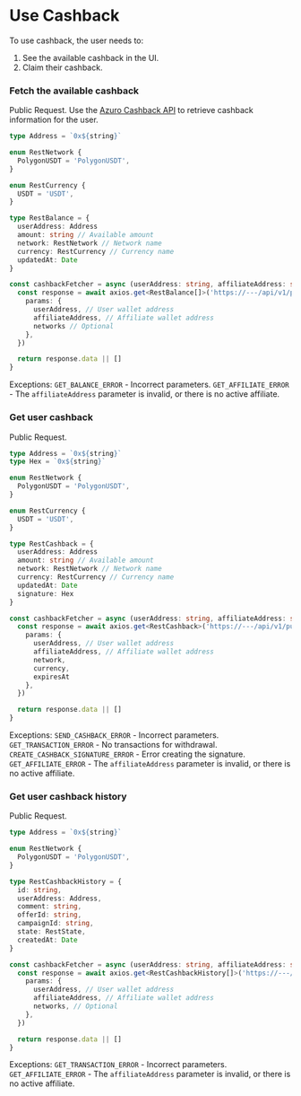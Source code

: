 
# Use Cashback

To use cashback, the user needs to:
1. See the available cashback in the UI.
2. Claim their cashback.


### Fetch the available cashback
Public Request.
Use the [Azuro Cashback API](https://---/api/v1/public/cashback) to retrieve cashback information for the user.

```ts copy
type Address = `0x${string}`

enum RestNetwork {
  PolygonUSDT = 'PolygonUSDT',
}

enum RestCurrency {
  USDT = 'USDT',
}

type RestBalance = {
  userAddress: Address
  amount: string // Available amount
  network: RestNetwork // Network name
  currency: RestCurrency // Currency name
  updatedAt: Date
}

const cashbackFetcher = async (userAddress: string, affiliateAddress: string, networks?: string[]): Promise<RestBalance[]> => {
  const response = await axios.get<RestBalance[]>('https://---/api/v1/public/cashback/public/user-balance', {
    params: {
      userAddress, // User wallet address
      affiliateAddress, // Affiliate wallet address
      networks // Optional
    },
  })

  return response.data || []
}
```
Exceptions:
  `GET_BALANCE_ERROR` - Incorrect parameters.
  `GET_AFFILIATE_ERROR` - The `affiliateAddress` parameter is invalid, or there is no active affiliate.


### Get user cashback
Public Request.

```ts copy
type Address = `0x${string}`
type Hex = `0x${string}`

enum RestNetwork {
  PolygonUSDT = 'PolygonUSDT',
}

enum RestCurrency {
  USDT = 'USDT',
}

type RestCashback = {
  userAddress: Address
  amount: string // Available amount
  network: RestNetwork // Network name
  currency: RestCurrency // Currency name
  updatedAt: Date
  signature: Hex
}

const cashbackFetcher = async (userAddress: string, affiliateAddress: string, network: RestNetwork, currency: RestCurrency, expiresAt: Date): Promise<RestCashback> => {
  const response = await axios.get<RestCashback>('https://---/api/v1/public/cashback/public/cashback', {
    params: {
      userAddress, // User wallet address
      affiliateAddress, // Affiliate wallet address
      network,
      currency,
      expiresAt
    },
  })

  return response.data || []
}
```
Exceptions:
  `SEND_CASHBACK_ERROR` - Incorrect parameters.
  `GET_TRANSACTION_ERROR` - No transactions for withdrawal.
  `CREATE_CASHBACK_SIGNATURE_ERROR` - Error creating the signature.
  `GET_AFFILIATE_ERROR` - The `affiliateAddress` parameter is invalid, or there is no active affiliate.


### Get user cashback history
Public Request.

```ts copy
type Address = `0x${string}`

enum RestNetwork {
  PolygonUSDT = 'PolygonUSDT',
}

type RestCashbackHistory = {
  id: string,
  userAddress: Address,
  comment: string,
  offerId: string,
  campaignId: string,
  state: RestState,
  createdAt: Date
}

const cashbackFetcher = async (userAddress: string, affiliateAddress: string, networks?: RestNetwork[]): Promise<RestCashbackHistory[]> => {
  const response = await axios.get<RestCashbackHistory[]>('https://---/api/v1/public/cashback/public/user-transactions', {
    params: {
      userAddress, // User wallet address
      affiliateAddress, // Affiliate wallet address
      networks, // Optional
    },
  })

  return response.data || []
}
```
Exceptions:
  `GET_TRANSACTION_ERROR` - Incorrect parameters.
  `GET_AFFILIATE_ERROR` - The `affiliateAddress` parameter is invalid, or there is no active affiliate.
